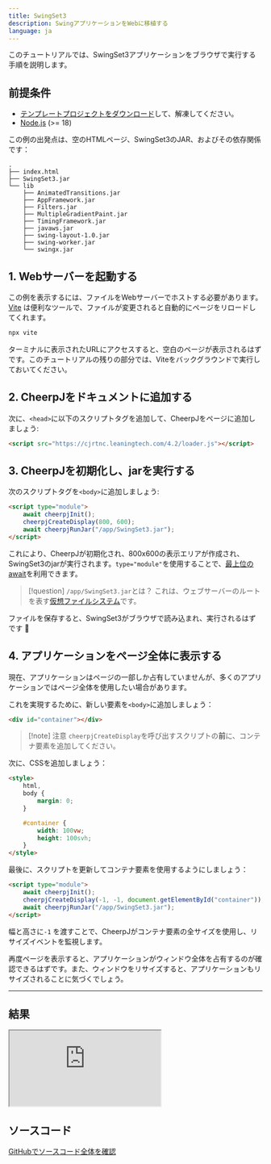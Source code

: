 ```yaml
---
title: SwingSet3
description: SwingアプリケーションをWebに移植する
language: ja
---
```



このチュートリアルでは、SwingSet3アプリケーションをブラウザで実行する手順を説明します。

<LinkButton label="デモを確認する" href="#結果" />

## 前提条件

- [テンプレートプロジェクトをダウンロード](/docs/cheerpj3/tutorials/swingset3-template.zip)して、解凍してください。
- [Node.js](https://nodejs.org/en/) (>= 18)

この例の出発点は、空のHTMLページ、SwingSet3のJAR、およびその依存関係です：

```
.
├── index.html
├── SwingSet3.jar
└── lib
    ├── AnimatedTransitions.jar
    ├── AppFramework.jar
    ├── Filters.jar
    ├── MultipleGradientPaint.jar
    ├── TimingFramework.jar
    ├── javaws.jar
    ├── swing-layout-1.0.jar
    ├── swing-worker.jar
    └── swingx.jar
```

## 1. Webサーバーを起動する

この例を表示するには、ファイルをWebサーバーでホストする必要があります。[Vite](https://ja.vitejs.dev/) は便利なツールで、ファイルが変更されると自動的にページをリロードしてくれます。

```sh
npx vite
```

ターミナルに表示されたURLにアクセスすると、空白のページが表示されるはずです。このチュートリアルの残りの部分では、Viteをバックグラウンドで実行しておいてください。

## 2. CheerpJをドキュメントに追加する

次に、`<head>`に以下のスクリプトタグを追加して、CheerpJをページに追加しましょう:

```html title="index.html"
<script src="https://cjrtnc.leaningtech.com/4.2/loader.js"></script>
```

## 3. CheerpJを初期化し、jarを実行する

次のスクリプトタグを`<body>`に追加しましょう:

```html title="index.html"
<script type="module">
	await cheerpjInit();
	cheerpjCreateDisplay(800, 600);
	await cheerpjRunJar("/app/SwingSet3.jar");
</script>
```

これにより、CheerpJが初期化され、800x600の表示エリアが作成され、SwingSet3のjarが実行されます。`type="module"`を使用することで、[最上位のawait](https://developer.mozilla.org/ja/docs/Web/JavaScript/Guide/Modules#最上位の_await)を利用できます。

> [!question] `/app/SwingSet3.jar`とは？
> これは、ウェブサーバーのルートを表す[仮想ファイルシステム](/docs/ja/guides/File-System-support)です。

ファイルを保存すると、SwingSet3がブラウザで読み込まれ、実行されるはずです 🥳

## 4. アプリケーションをページ全体に表示する

現在、アプリケーションはページの一部しか占有していませんが、多くのアプリケーションではページ全体を使用したい場合があります。

これを実現するために、新しい要素を`<body>`に追加しましょう：

```html title="index.html"
<div id="container"></div>
```

> [!note] 注意
> `cheerpjCreateDisplay`を呼び出すスクリプトの**前**に、コンテナ要素を追加してください。

次に、CSSを追加しましょう：

```html title="index.html"
<style>
	html,
	body {
		margin: 0;
	}

	#container {
		width: 100vw;
		height: 100svh;
	}
</style>
```

最後に、スクリプトを更新してコンテナ要素を使用するようにしましょう：

```html title="index.html" {3}
<script type="module">
	await cheerpjInit();
	cheerpjCreateDisplay(-1, -1, document.getElementById("container"));
	await cheerpjRunJar("/app/SwingSet3.jar");
</script>
```

幅と高さに`-1` を渡すことで、CheerpJがコンテナ要素の全サイズを使用し、リサイズイベントを監視します。

再度ページを表示すると、アプリケーションがウィンドウ全体を占有するのが確認できるはずです。また、ウィンドウをリサイズすると、アプリケーションもリサイズされることに気づくでしょう。

---

## 結果

<iframe
	src="https://cheerpj-example-swingset3.leaningtech.com/"
	class="w-full aspect-square"
></iframe>

## ソースコード

[GitHubでソースコード全体を確認](https://github.com/leaningtech/cheerpj-meta/tree/main/examples/SwingSet3)
